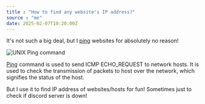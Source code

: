 ```yaml
---
title : "How to find any website's IP address?"
source : "me"
date: 2025-02-07T10:20:00Z
---
```


It's not such a big deal, but I [ping](https://linux.die.net/man/8/ping) websites for absolutely no reason!

<div className="mt-4 flex justify-center items-center">
  <Image
    src="/static/tils/07-02-2025/ping.png"
    height={600}
    width={600}
    alt="UNIX Ping command"
  />
</div>

[Ping](https://linux.die.net/man/8/ping) command is used to send ICMP ECHO_REQUEST to network hosts. It is used to check the transmission of packets to host over the network, which signifies the status of the host.

But I use it to find IP address of websites/hosts for fun! 
Sometimes just to check if discord server is down!
